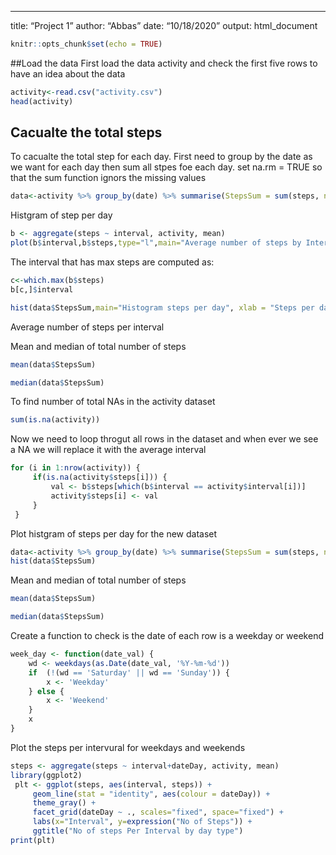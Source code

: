 ---
title: "Project 1"
author: "Abbas"
date: "10/18/2020"
output: html_document


```r
knitr::opts_chunk$set(echo = TRUE)
```

##Load the data 
First load the data activity and check the first five rows to 
have an idea about the data
```r
activity<-read.csv("activity.csv")
head(activity)
```

## Cacualte the total steps
To cacualte the total step for each day. First need to group by the date as we want for each day then sum all stpes foe each day. set na.rm = TRUE so that the sum function ignors the missing values

```r
data<-activity %>% group_by(date) %>% summarise(StepsSum = sum(steps, na.rm = TRUE))
```

Histgram of step per day
```r
b <- aggregate(steps ~ interval, activity, mean)
plot(b$interval,b$steps,type="l",main="Average number of steps by Interval", xlab="Time Intervals", ylab="Average number of steps")
```

The interval that has max steps are computed as:
```r
c<-which.max(b$steps)
b[c,]$interval
```

```r
hist(data$StepsSum,main="Histogram steps per day", xlab = "Steps per day")
```
Average number of steps per interval 


Mean and median of total number of steps
```r
mean(data$StepsSum)

median(data$StepsSum)
```

To find number of total NAs in the activity dataset
```r
sum(is.na(activity))
```

Now we need to loop throgut all rows in the dataset and when ever we see a NA we will replace it with the average interval
```r
for (i in 1:nrow(activity)) {
     if(is.na(activity$steps[i])) {
         val <- b$steps[which(b$interval == activity$interval[i])]
         activity$steps[i] <- val 
     }
 }
```

Plot histgram of steps per day for the new dataset 
```r
data<-activity %>% group_by(date) %>% summarise(StepsSum = sum(steps, na.rm = TRUE))
hist(data$StepsSum)
```

Mean and median of total number of steps
```r
mean(data$StepsSum)

median(data$StepsSum)
```

Create a function to check is the date of each row is a weekday or weekend

```r
week_day <- function(date_val) {
    wd <- weekdays(as.Date(date_val, '%Y-%m-%d'))
    if  (!(wd == 'Saturday' || wd == 'Sunday')) {
        x <- 'Weekday'
    } else {
        x <- 'Weekend'
    }
    x
}
```

Plot the steps per intervural for weekdays and weekends
```r
steps <- aggregate(steps ~ interval+dateDay, activity, mean)
library(ggplot2)
 plt <- ggplot(steps, aes(interval, steps)) +
     geom_line(stat = "identity", aes(colour = dateDay)) +
     theme_gray() +
     facet_grid(dateDay ~ ., scales="fixed", space="fixed") +
     labs(x="Interval", y=expression("No of Steps")) +
     ggtitle("No of steps Per Interval by day type")
print(plt)
```

